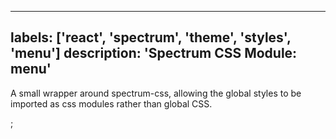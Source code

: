 

---
labels: ['react', 'spectrum', 'theme', 'styles', 'menu']
description: 'Spectrum CSS Module: menu'
---


A small wrapper around spectrum-css, allowing the global
styles to be imported as css modules rather than global CSS.

<CSSModulePreview styles={styles} />;
